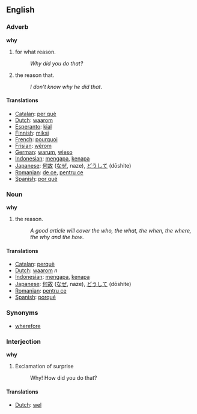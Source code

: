 ==English==
===Adverb===

'''why'''

#for what reason.
#:''Why did you do that?''
#the reason that.
#:''I don't know why he did that''.

==== Translations ====
*[[Catalan]]: [[per què]]
*[[Dutch]]: [[waarom]]
*[[Esperanto]]: [[kial]]
*[[Finnish]]: [[miksi]]
*[[French]]: [[pourquoi]]
*[[Frisian]]: [[wêrom]]
*[[German]]: [[warum]], [[wieso]]
*[[Indonesian]]: [[mengapa]], [[kenapa]]
*[[Japanese]]: [[何故]] ([[なぜ]], naze), [[どうして]] (dōshite)
*[[Romanian]]: [[de ce]], [[pentru ce]]
*[[Spanish]]: [[por qué]]

===Noun===

'''why'''

#the reason.
#:''A good article will cover the who, the what, the when, the where, the why and the how''.

==== Translations ====
*[[Catalan]]: [[perquè]]
*[[Dutch]]: [[waarom]] ''n''
*[[Indonesian]]: [[mengapa]], [[kenapa]]
*[[Japanese]]: [[何故]] ([[なぜ]], naze), [[どうして]] (dōshite)
*[[Romanian]]: [[pentru ce]] 
*[[Spanish]]: [[porqué]]

===Synonyms===
*[[wherefore]]

===Interjection===

'''why'''

#Exclamation of surprise
#:Why! How did you do that?

==== Translations ====
*[[Dutch]]: [[wel]]